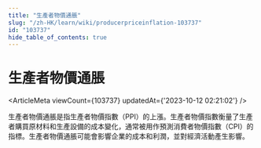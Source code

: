 ```yaml
---
title: "生產者物價通脹"
slug: "/zh-HK/learn/wiki/producerpriceinflation-103737"
id: "103737"
hide_table_of_contents: true
---
```



<Breadcrumbs current="生產者物價通脹" />

# 生產者物價通脹

<ArticleMeta viewCount={103737} updatedAt={'2023-10-12 02:21:02'} />
<div className='border-solid border-b border-t-0 my-4 border-[var(--ifm-color-gray-300)]' />

生產者物價通脹是指生產者物價指數（PPI）的上漲。生產者物價指數衡量了生產者購買原材料和生產設備的成本變化，通常被用作預測消費者物價指數（CPI）的指標。生產者物價通脹可能會影響企業的成本和利潤，並對經濟活動產生影響。
